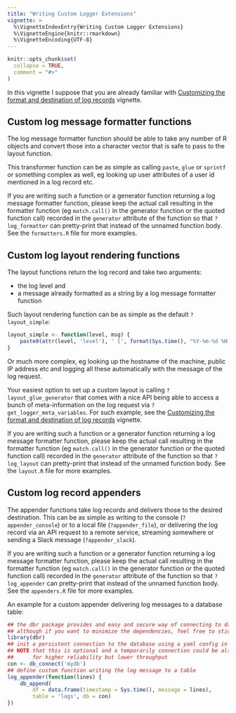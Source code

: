 ```yaml
---
title: "Writing Custom Logger Extensions"
vignette: >
  %\VignetteIndexEntry{Writing Custom Logger Extensions}
  %\VignetteEngine{knitr::rmarkdown}
  %\VignetteEncoding{UTF-8}
---
```


```r
knitr::opts_chunk$set(
  collapse = TRUE,
  comment = "#>"
)
```

In this vignette I suppose that you are already familiar with [Customizing the format and destination of log records](https://daroczig.github.io/logger/articles/customize_logger.html) vignette.

## Custom log message formatter functions

The log message formatter function should be able to take any number of R objects and convert those into a character vector that is safe to pass to the layout function.

This transformer function can be as simple as calling `paste`, `glue` or `sprintf` or something complex as well, eg looking up user attributes of a user id mentioned in a log record etc.

If you are writing such a function or a generator function returning a log message formatter function, please keep the actual call resulting in the formatter function (eg `match.call()` in the generator function or the quoted function call) recorded in the `generator` attribute of the function so that `?log_formatter` can pretty-print that instead of the unnamed function body. See the `formatters.R` file for more examples.

## Custom log layout rendering functions

The layout functions return the log record and take two arguments:

- the log level and
- a message already formatted as a string by a log message formatter function

Such layout rendering function can be as simple as the default `?layout_simple`:

```r
layout_simple <- function(level, msg) {
    paste0(attr(level, 'level'), ' [', format(Sys.time(), "%Y-%m-%d %H:%M:%S"), '] ', msg)
}
```

Or much more complex, eg looking up the hostname of the machine, public IP address etc and logging all these automatically with the message of the log request.

Your easiest option to set up a custom layout is calling `?layout_glue_generator` that comes with a nice API being able to access a bunch of meta-information on the log request via `?get_logger_meta_variables`. For such example, see the [Customizing the format and destination of log records](https://daroczig.github.io/logger/articles/customize_logger.html) vignette.

If you are writing such a function or a generator function returning a log message formatter function, please keep the actual call resulting in the formatter function (eg `match.call()` in the generator function or the quoted function call) recorded in the `generator` attribute of the function so that `?log_layout` can pretty-print that instead of the unnamed function body. See the `layout.R` file for more examples.

## Custom log record appenders

The appender functions take log records and delivers those to the desired destination. This can be as simple as writing to the console (`?appender_console`) or to a local file (`?appender_file`), or delivering the log record via an API request to a remote service, streaming somewhere or sending a Slack message (`?appender_slack`).

If you are writing such a function or a generator function returning a log message formatter function, please keep the actual call resulting in the formatter function (eg `match.call()` in the generator function or the quoted function call) recorded in the `generator` attribute of the function so that `?log_appender` can pretty-print that instead of the unnamed function body. See the `appenders.R` file for more examples.

An example for a custom appender delivering log messages to a database table:

```r
## the dbr package provides and easy and secure way of connecting to databased from R
## although if you want to minimize the dependencies, feel free to stick with DBI etc.
library(dbr)
## init a persistent connection to the database using a yaml config in the background thanks to dbr
## NOTE that this is optional and a temporarily connection could be also used
##      for higher reliability but lower throughput
con <- db_connect('mydb')
## define custom function writing the log message to a table
log_appender(function(lines) {
    db_append(
        df = data.frame(timestamp = Sys.time(), message = lines),
        table = 'logs', db = con)
})
```
